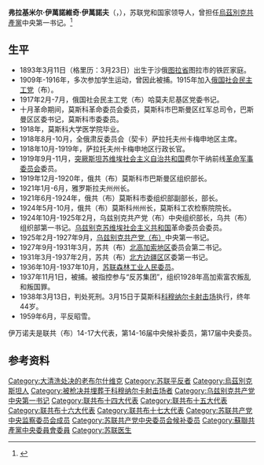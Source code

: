 {{Infobox officeholder
|original_name  = Владимир Иванович Иванов 
|name           = 弗拉基米尔·伊万诺维奇·伊万诺夫
|office         = [[烏茲別克共產黨|烏茲別克共產黨]]中央第一书记
|term_start     = 1925年2月12日
|term_end       = 1927年9月21日
| predecessor   = [[阿卜杜勒·拉希姆巴维奇·拉希姆巴耶夫|阿卜杜勒·拉希姆巴维奇·拉希姆巴耶夫]]
| successor     = [[库普里安·奥希波维奇·基尔基日|库普里安·奥希波维奇·基尔基日]]
| birth_date   = {{OldStyleDate|1893年|3月23日|3月11日}}
| birth_place  = {{flag|Russian Empire}}[[图拉省|图拉省]][[图拉|图拉]]
| death_date   = {{death date and age|mf=yes|1938|3|15|1893|3|11|df=y}}
| death_place  = {{URS}}[[莫斯科|莫斯科]]科穆纳尔卡射击场
|nationality     = {{flag|Russian Empire}}（1893-1917）<br>{{flag|Russian SFSR|1918}}（1918-1922）<br>{{URS}}（1922-1938）
| party        = 苏联共产党
}}
'''弗拉基米尔·伊萬諾維奇·伊萬諾夫'''（{{lang-ru|Владимир Иванович Иванов}}，{{bd|1893年|3月11日（格里历：3月23日）|1938年|3月15日|}}），苏联党和国家领导人，曾担任[[烏茲別克共產黨|烏茲別克共產黨]]中央第一书记。<ref>{{Cite web|title=Справочник по истории Коммунистической партии и Советского Союза 1898 - 1991|url=http://www.knowbysight.info/III/02804.asp|access-date=2020-11-14|archive-date=2012-02-13|archive-url=https://www.webcitation.org/65Ppke5zy?url=http://www.knowbysight.info/III/02804.asp|dead-url=no}}</ref>

== 生平 ==
* 1893年3月11日（格里历：3月23日）出生于沙俄[[图拉省|图拉省]]图拉市的铁匠家庭。
* 1909年-1916年，多次参加学生运动，曾因此被捕。1915年加入[[俄国社会民主工党|俄国社会民主工党]]（布）。
* 1917年2月-7月，俄国社会民主工党（布）哈莫夫尼基区党委书记。
* 十月革命期间，莫斯科革命委员会委员，莫斯科市巴斯曼区红军总司令，巴斯曼区区委书记，莫斯科市委委员。
* 1918年，莫斯科大学医学院毕业。
* 1918年8月-10月，全俄肃反委员会（契卡）萨拉托夫州卡梅申地区主席。
* 1918年10月-1919年，萨拉托夫州卡梅申地区行政长官。
* 1919年9月-11月，[[突厥斯坦苏维埃社会主义自治共和国|突厥斯坦苏维埃社会主义自治共和国]]费尔干纳前线[[革命军事委员会|革命军事委员会]]委员。
* 1919年12月-1920年，俄共（布）莫斯科市巴斯曼区组织部长。
* 1921年1月-6月，雅罗斯拉夫州州长。
* 1921年6月-1924年，俄共（布）莫斯科市委组织部副部长，部长。
* 1924年5月-10月，俄共（布）莫斯科州州长，莫斯科工农检察院院长。
* 1924年10月-1925年2月，乌兹别克共产党（布）中央组织部长，乌共（布）组织部第一书记。[[乌兹别克苏维埃社会主义共和国|乌兹别克苏维埃社会主义共和国]]革命委员会委员。
* 1925年2月-1927年9月，[[乌兹别克共产党（布）|乌兹别克共产党（布）]]中央第一书记。
* 1927年9月-1931年3月，苏共（布）[[北高加索地区|北高加索地区]]委员会第二书记。
* 1931年3月-1937年2月，苏共（布）[[北方边疆区|北方边疆区]]区委第一书记。
* 1936年10月-1937年10月，[[苏联森林工业人民委员|苏联森林工业人民委员]]。
* 1937年11月1日，被捕。被指控参与“反苏集团”，组织1928年高加索富农叛乱和叛国罪。
* 1938年3月13日，判处死刑。3月15日于莫斯科[[科穆纳尔卡射击场|科穆纳尔卡射击场]]执行，终年44岁。
* 1959年6月，平反昭雪。
伊万诺夫是联共（布）14-17大代表，第14-16届中央候补委员，第17届中央委员。

== 参考资料 ==
{{Reflist|25em}}

[[Category:大清洗处决的老布尔什维克|Category:大清洗处决的老布尔什维克]]
[[Category:苏联平反者|Category:苏联平反者]]
[[Category:烏茲別克斯坦人|Category:烏茲別克斯坦人]]
[[Category:被枪决并埋葬于科穆纳尔卡射击场者|Category:被枪决并埋葬于科穆纳尔卡射击场者]]
[[Category:乌兹别克共产党中央第一书记|Category:乌兹别克共产党中央第一书记]]
[[Category:联共布十四大代表|Category:联共布十四大代表]]
[[Category:联共布十五大代表|Category:联共布十五大代表]]
[[Category:联共布十六大代表|Category:联共布十六大代表]]
[[Category:联共布十七大代表|Category:联共布十七大代表]]
[[Category:苏联共产党中央监察委员会成员|Category:苏联共产党中央监察委员会成员]]
[[Category:苏联共产党中央委员会候补委员|Category:苏联共产党中央委员会候补委员]]
[[Category:蘇聯共產黨中央委員會委員|Category:蘇聯共產黨中央委員會委員]]
[[Category:苏联医生|Category:苏联医生]]